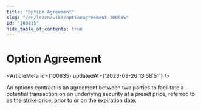 ```yaml
---
title: "Option Agreement"
slug: "/en/learn/wiki/optionagreement-100835"
id: "100835"
hide_table_of_contents: true
---
```



# Option Agreement

<ArticleMeta id={100835} updatedAt={'2023-09-26 13:58:51'} />
<div className='border-solid border-b border-t-0 my-4 border-[var(--ifm-color-gray-300)]' />

An options contract is an agreement between two parties to facilitate a potential transaction on an underlying security at a preset price, referred to as the strike price, prior to or on the expiration date.
